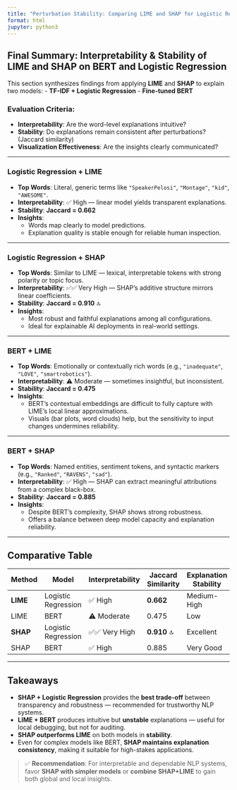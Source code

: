 ```yaml
---
title: "Perturbation Stability: Comparing LIME and SHAP for Logistic Regression and BERT"
format: html
jupyter: python3
---
```


## Final Summary: Interpretability & Stability of LIME and SHAP on BERT and Logistic Regression

This section synthesizes findings from applying **LIME** and **SHAP** to explain two models:
- **TF-IDF + Logistic Regression**
- **Fine-tuned BERT**

### Evaluation Criteria:
- **Interpretability**: Are the word-level explanations intuitive?  
- **Stability**: Do explanations remain consistent after perturbations? (Jaccard similarity)  
- **Visualization Effectiveness**: Are the insights clearly communicated?

---

### Logistic Regression + LIME

- **Top Words**: Literal, generic terms like `"SpeakerPelosi"`, `"Montage"`, `"kid"`, `"AWESOME"`.
- **Interpretability**: ✅ High — linear model yields transparent explanations.
- **Stability**: **Jaccard = 0.662**
- **Insights**:
  - Words map clearly to model predictions.
  - Explanation quality is stable enough for reliable human inspection.

---

### Logistic Regression + SHAP

- **Top Words**: Similar to LIME — lexical, interpretable tokens with strong polarity or topic focus.
- **Interpretability**: ✅✅ Very High — SHAP's additive structure mirrors linear coefficients.
- **Stability**: **Jaccard = 0.910** 🔝
- **Insights**:
  - Most robust and faithful explanations among all configurations.
  - Ideal for explainable AI deployments in real-world settings.

---

### BERT + LIME

- **Top Words**: Emotionally or contextually rich words (e.g., `"inadequate"`, `"LOVE"`, `"smartrobotics"`).
- **Interpretability**: ⚠️ Moderate — sometimes insightful, but inconsistent.
- **Stability**: **Jaccard = 0.475**
- **Insights**:
  - BERT’s contextual embeddings are difficult to fully capture with LIME’s local linear approximations.
  - Visuals (bar plots, word clouds) help, but the sensitivity to input changes undermines reliability.

---

### BERT + SHAP

- **Top Words**: Named entities, sentiment tokens, and syntactic markers (e.g., `"Ranked"`, `"RAVENS"`, `"sad"`).
- **Interpretability**: ✅ High — SHAP can extract meaningful attributions from a complex black-box.
- **Stability**: **Jaccard = 0.885**
- **Insights**:
  - Despite BERT’s complexity, SHAP shows strong robustness.
  - Offers a balance between deep model capacity and explanation reliability.

---

## Comparative Table

| Method | Model               | Interpretability       | Jaccard Similarity | Explanation Stability |
|--------|---------------------|------------------------|--------------------|------------------------|
| **LIME**   | Logistic Regression | ✅ High               | **0.662**          | Medium-High             |
| LIME   | BERT                | ⚠️ Moderate            | 0.475              | Low                    |
| **SHAP**   | Logistic Regression | ✅✅ Very High        | **0.910** 🔝       | Excellent               |
| SHAP   | BERT                | ✅ High                | 0.885              | Very Good              |

---

## Takeaways

- **SHAP + Logistic Regression** provides the **best trade-off** between transparency and robustness — recommended for trustworthy NLP systems.
- **LIME + BERT** produces intuitive but **unstable** explanations — useful for local debugging, but not for auditing.
- **SHAP outperforms LIME** on both models in **stability**.
- Even for complex models like BERT, **SHAP maintains explanation consistency**, making it suitable for high-stakes applications.

> ✅ **Recommendation**: For interpretable and dependable NLP systems, favor **SHAP with simpler models** or **combine SHAP+LIME** to gain both global and local insights.
